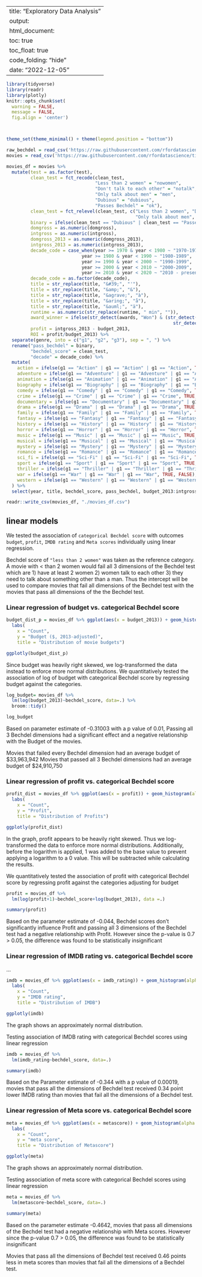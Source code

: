 

---
title: "Exploratory Data Analysis"
output: 
  html_document:
    toc: true
    toc_float: true
    code_folding: "hide"
date: "2022-12-05"
---

```r
library(tidyverse)
library(readr)
library(plotly)
knitr::opts_chunk$set(
  warning = FALSE, 
  message = FALSE,
  fig.align = 'center')



theme_set(theme_minimal() + theme(legend.position = "bottom"))
```


```r
raw_bechdel = read_csv('https://raw.githubusercontent.com/rfordatascience/tidytuesday/master/data/2021/2021-03-09/raw_bechdel.csv')
movies = read_csv('https://raw.githubusercontent.com/rfordatascience/tidytuesday/master/data/2021/2021-03-09/movies.csv')
```



```r
movies_df = movies %>% 
  mutate(test = as.factor(test), 
         clean_test = fct_recode(clean_test, 
                                 "Less than 2 women" = "nowomen", 
                                 "Don't talk to each other" = "notalk",
                                 "Only talk about men" = "men", 
                                 "Dubious" = "dubious",
                                 "Passes Bechdel" = "ok"),
         clean_test = fct_relevel(clean_test, c("Less than 2 women", "Don't talk to each other", 
                                                "Only talk about men", "Dubious", "Passes Bechdel")),
         binary = ifelse(clean_test == "Dubious" | clean_test == "Passes Bechdel", TRUE, FALSE), 
         domgross = as.numeric(domgross),
         intgross = as.numeric(intgross),
         domgross_2013 = as.numeric(domgross_2013),
         intgross_2013 = as.numeric(intgross_2013),
         decade_code = case_when(year >= 1970 & year < 1980 ~ "1970-1979",
                            year >= 1980 & year < 1990 ~ "1980-1989",
                            year >= 1990 & year < 2000 ~ "1990-1999",
                            year >= 2000 & year < 2010 ~ "2000-2009",
                            year >= 2010 & year < 2020 ~ "2010 - present"),
         decade_code = as.factor(decade_code),
         title = str_replace(title, "&#39;", "'"),
         title = str_replace(title, "&amp;", "&"),
         title = str_replace(title, "&agrave;", "à"),
         title = str_replace(title, "&aring;", "å"),
         title = str_replace(title, "&auml;", "ä"), 
         runtime = as.numeric(str_replace(runtime, " min", "")),
         award_winner = ifelse(str_detect(awards, "Won") & (str_detect(awards, "Golden Globe") | 
                                                              str_detect(awards, "Oscar") | str_detect(awards, "BAFTA")), T, F), 
         profit = intgross_2013 - budget_2013,
         ROI = profit/budget_2013) %>% 
  separate(genre, into = c("g1", "g2", "g3"), sep = ", ") %>% 
  rename("pass_bechdel" = binary,
         "bechdel_score" = clean_test,
         "decade" = decade_code) %>% 
  mutate(
    action = ifelse(g1 == "Action" | g1 == "Action" | g1 == "Action", TRUE, FALSE),
    adventure = ifelse(g1 == "Adventure" | g1 == "Adventure" | g1 == "Adventure", TRUE, FALSE),
    animation = ifelse(g1 == "Animation" | g1 == "Animation" | g1 == "Animation", TRUE, FALSE),
    biography = ifelse(g1 == "Biography" | g1 == "Biography" | g1 == "Biography", TRUE, FALSE),
    comedy = ifelse(g1 == "Comedy" | g1 == "Comedy" | g1 == "Comedy", TRUE, FALSE),
    crime = ifelse(g1 == "Crime" | g1 == "Crime" | g1 == "Crime", TRUE, FALSE),
    documentary = ifelse(g1 == "Documentary" | g1 == "Documentary" | g1 == "Documentary", TRUE, FALSE),
    drama = ifelse(g1 == "Drama" | g1 == "Drama" | g1 == "Drama", TRUE, FALSE),
    family = ifelse(g1 == "Family" | g1 == "Family" | g1 == "Family", TRUE, FALSE),
    fantasy = ifelse(g1 == "Fantasy" | g1 == "Fantasy" | g1 == "Fantasy", TRUE, FALSE),
    history = ifelse(g1 == "History" | g1 == "History" | g1 == "History", TRUE, FALSE),
    horror = ifelse(g1 == "Horror" | g1 == "Horror" | g1 == "Horror", TRUE, FALSE),
    music = ifelse(g1 == "Music" | g1 == "Music" | g1 == "Music", TRUE, FALSE),
    musical = ifelse(g1 == "Musical" | g1 == "Musical" | g1 == "Musical", TRUE, FALSE),
    mystery = ifelse(g1 == "Mystery" | g1 == "Mystery" | g1 == "Mystery", TRUE, FALSE),
    romance = ifelse(g1 == "Romance" | g1 == "Romance" | g1 == "Romance", TRUE, FALSE),
    sci_fi = ifelse(g1 == "Sci-Fi" | g1 == "Sci-Fi" | g1 == "Sci-Fi", TRUE, FALSE),
    sport = ifelse(g1 == "Sport" | g1 == "Sport" | g1 == "Sport", TRUE, FALSE),
    thriller = ifelse(g1 == "Thriller" | g1 == "Thriller" | g1 == "Thriller", TRUE, FALSE),
    war = ifelse(g1 == "War" | g1 == "War" | g1 == "War", TRUE, FALSE),
    western = ifelse(g1 == "Western" | g1 == "Western" | g1 == "Western", TRUE, FALSE)
  ) %>% 
  select(year, title, bechdel_score, pass_bechdel, budget_2013:intgross_2013, decade, imdb_id, language, metascore, imdb_rating, award_winner, runtime, profit, ROI, action:western) 

readr::write_csv(movies_df, "./movies_df.csv")


```



## linear models

We tested the association of ` categorical Bechdel score` with outcomes `budget`, `profit`, `IMDB rating` and `Meta scores` individually using linear regression.  

Bechdel score of `"less than 2 women"` was taken as the reference category.
A movie with < than 2 women would fail all 3 dimensions of the Bechdel test which are 1) have at least 2 women 2) women talk to each other 3) they need to talk about something other than a man. Thus the intercept will be used to compare movies that fail all dimensions of the Bechdel test with the movies that pass all dimensions of the  the Bechdel test.

### Linear regression of budget vs. categorical Bechdel score



```r
budget_dist_p = movies_df %>% ggplot(aes(x = budget_2013)) + geom_histogram(alpha = 0.8, color = "white") + 
  labs(
    x = "Count",
    y = "Budget ($, 2013-adjusted)",
    title = "Distribution of movie budgets")

ggplotly(budget_dist_p)
```

Since budget was heavily right skewed, we log-transformed the data instead to enforce more normal distributions. We quantitatively tested the association of log of budget with categorical Bechdel score by regressing budget against the categories. 

```r

log_budget= movies_df %>%
  lm(log(budget_2013)~bechdel_score, data=.) %>% 
  broom::tidy()

log_budget


```
Based on parameter estimate of -0.31003 with a p value of 0.01, 
Passing all 3 Bechdel dimensions had a significant effect and a negative relationship with the Budget of the movies.

Movies that failed every Bechdel dimension had an average budget of $33,963,942
Movies that passed all 3 Bechdel dimensions had an average budget of $24,910,750

### Linear regression of profit vs. categorical Bechdel score

```r
profit_dist = movies_df %>% ggplot(aes(x = profit)) + geom_histogram(alpha = 0.8, color = "white") + 
  labs(
    x = "Count",
    y = "Profit",
    title = "Distribution of Profits")

ggplotly(profit_dist)
```


In the graph, profit appears to be heavily right skewed. Thus we log-transformed the data to enforce more normal distributions. Additionally, before the logarithm is applied, 1 was added to the base value to prevent applying a logarithm to a 0 value. This will be subtracted while calculating the results.

We quantitatively tested the association of profit with categorical Bechdel score by regressing profit against the categories adjusting for budget


```r

profit = movies_df %>% 
  lm(log(profit+1)~bechdel_score+log(budget_2013), data =.)

summary(profit)

```
Based on the parameter estimate of -0.044, 
Bechdel scores don't significantly influence Profit and passing all 3 dimensions of the Bechdel test had a negative relationship with Profit. However since the p-value is 0.7 > 0.05, the difference was found to be statistically insignificant


### Linear regression of IMDB rating vs. categorical Bechdel score

…
```r
imdb = movies_df %>% ggplot(aes(x = imdb_rating)) + geom_histogram(alpha = 0.8, color = "white") + 
  labs(
    x = "Count",
    y = "IMDB rating",
    title = "Distribution of IMDB")

ggplotly(imdb)
```
The graph shows an approximately normal distribution.

Testing association of IMDB rating with categorical Bechdel scores using linear regression

```r
imdb = movies_df %>% 
  lm(imdb_rating~bechdel_score, data=.)

summary(imdb)
```

Based on the Parameter estimate of -0.344 with a p value of 0.00019,
movies that pass all the dimensions of Bechdel test received 0.34 point lower IMDB rating than movies that fail all the dimensions of a Bechdel test.

### Linear regression of Meta score vs. categorical Bechdel score

```r
meta = movies_df %>% ggplot(aes(x = metascore)) + geom_histogram(alpha = 0.8, color = "white") + 
  labs(
    x = "Count",
    y = "meta score",
    title = "Distribution of Metascore")

ggplotly(meta)
```
The graph shows an approximately normal distribution.

Testing association of meta score with categorical Bechdel scores using linear regression

```r
meta = movies_df %>% 
  lm(metascore~bechdel_score, data=.) 

summary(meta)

```
Based on the parameter estimate -0.4642,  movies that pass all dimensions of the Bechdel test had a negative relationship with Meta scores. However since the p-value 0.7 > 0.05, the difference was found to be statistically insignificant

Movies that pass all the dimensions of Bechdel test received 0.46 points less in meta scores than movies that fail all the dimensions of a Bechdel test.

